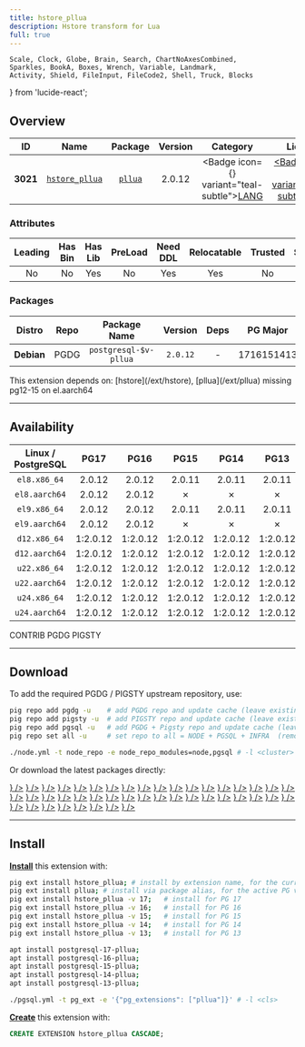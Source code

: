 ```yaml
---
title: hstore_pllua
description: Hstore transform for Lua
full: true
---
```


    Scale, Clock, Globe, Brain, Search, ChartNoAxesCombined,
    Sparkles, BookA, Boxes, Wrench, Variable, Landmark,
    Activity, Shield, FileInput, FileCode2, Shell, Truck, Blocks
} from 'lucide-react';

## Overview

| <TooltipIconButton tooltip="Extension unique identifier" side="top">ID</TooltipIconButton> | <TooltipIconButton tooltip="Extension name" side="top">Name</TooltipIconButton> | <TooltipIconButton tooltip="Package name for installation" side="top">Package</TooltipIconButton> | <TooltipIconButton tooltip="Latest available extension version" side="top">Version</TooltipIconButton> | <TooltipIconButton tooltip="Extension category" side="top">Category</TooltipIconButton> | <TooltipIconButton tooltip="Open source license" side="top">License</TooltipIconButton> | <TooltipIconButton tooltip="Programming language" side="top">Lang</TooltipIconButton> |
|:--------:|:--------:|:----------:|:--------------:|:---------------------------------------:|:------------------------------------------------------:|:----:|
| **3021** | [`hstore_pllua`](https://github.com/pllua/pllua) | [`pllua`](/ext/pllua) | 2.0.12 | <Badge icon={<BookA />} variant="teal-subtle"><a href="/ext/lang" className="no-underline">LANG</a></Badge> | <a href="/ext/list/license#mit" className="no-underline"><Badge icon={<Scale />} variant="blue-subtle">MIT</Badge></a> | <a href="/ext/list/lang#c"><Badge icon={<FileCode2 />} variant="blue-subtle">C</Badge></a> |

### Attributes

| <TooltipIconButton tooltip="The Primary Leading extension in the Package" side="top">Leading</TooltipIconButton> | <TooltipIconButton tooltip="Contains binary utils" side="top">Has Bin</TooltipIconButton> | <TooltipIconButton tooltip="Contains .so shared library files" side="top">Has Lib</TooltipIconButton> | <TooltipIconButton tooltip="Requires preloading via shared_preload_libraries" side="top">PreLoad</TooltipIconButton> | <TooltipIconButton tooltip="Requires CREATE EXTENSION DDL command" side="top">Need DDL</TooltipIconButton> | <TooltipIconButton tooltip="Can be installed in any schema" side="top">Relocatable</TooltipIconButton> | <TooltipIconButton tooltip="Can be created by non-superuser" side="top">Trusted</TooltipIconButton> | <TooltipIconButton tooltip="Schemas used by this extension" side="top">Schemas</TooltipIconButton> |
|:-------:|:-------:|:-------:|:-------:|:--------:|:-----------:|:-------:|:-------:|
| No | No | Yes | No | Yes | Yes | No | - |

### Packages

| <TooltipIconButton tooltip="Linux distribution family, EL or Debian" side="top">Distro</TooltipIconButton> | <TooltipIconButton tooltip="Package repository" side="top">Repo</TooltipIconButton> | <TooltipIconButton tooltip="The RPM/DEB Package Name Pattern (replace $v with real pg major)" side="top">Package Name</TooltipIconButton> | <TooltipIconButton tooltip="Latest package version" side="top">Version</TooltipIconButton> | <TooltipIconButton tooltip="RPM/DEB Package dependencies" side="top">Deps</TooltipIconButton> | <TooltipIconButton tooltip="Available in these PostgreSQL Major Versions" side="top">PG Major</TooltipIconButton> |
|:----------:|:--------:|:------------------------:|:-----------:|:------------:|:------------------:|
| **Debian** | <Badge variant="blue-subtle"><span className="font-bold">PGDG</span></Badge> | `postgresql-$v-pllua` | `2.0.12` | - | <Badge variant="green-subtle">17</Badge><Badge variant="green-subtle">16</Badge><Badge variant="green-subtle">15</Badge><Badge variant="green-subtle">14</Badge><Badge variant="green-subtle">13</Badge> |


<Callout title="Dependencies" type="warn">
    This extension depends on: [hstore](/ext/hstore), [pllua](/ext/pllua)
</Callout>

<Callout title="Comments" type="info">
    missing pg12-15 on el.aarch64
</Callout>


------

## Availability

| <TooltipIconButton tooltip="Linux Distro Arch / PostgreSQL Major Version" side="top">Linux / PostgreSQL </TooltipIconButton> | **PG17** | **PG16** | **PG15** | **PG14** | **PG13** |
|:-----:|:-----:|:-----:|:-----:|:-----:|:-----:|
| `el8.x86_64` | <Badge variant="blue-subtle">2.0.12</Badge> | <Badge variant="blue-subtle">2.0.12</Badge> | <Badge variant="blue-subtle">2.0.11</Badge> | <Badge variant="blue-subtle">2.0.11</Badge> | <Badge variant="blue-subtle">2.0.11</Badge> |
| `el8.aarch64` | <Badge variant="blue-subtle">2.0.12</Badge> | <Badge variant="blue-subtle">2.0.12</Badge> | <Badge variant="red-subtle">✗</Badge> | <Badge variant="red-subtle">✗</Badge> | <Badge variant="red-subtle">✗</Badge> |
| `el9.x86_64` | <Badge variant="blue-subtle">2.0.12</Badge> | <Badge variant="blue-subtle">2.0.12</Badge> | <Badge variant="blue-subtle">2.0.11</Badge> | <Badge variant="blue-subtle">2.0.11</Badge> | <Badge variant="blue-subtle">2.0.11</Badge> |
| `el9.aarch64` | <Badge variant="blue-subtle">2.0.12</Badge> | <Badge variant="blue-subtle">2.0.12</Badge> | <Badge variant="red-subtle">✗</Badge> | <Badge variant="red-subtle">✗</Badge> | <Badge variant="red-subtle">✗</Badge> |
| `d12.x86_64` | <Badge variant="blue-subtle">1:2.0.12</Badge> | <Badge variant="blue-subtle">1:2.0.12</Badge> | <Badge variant="blue-subtle">1:2.0.12</Badge> | <Badge variant="blue-subtle">1:2.0.12</Badge> | <Badge variant="blue-subtle">1:2.0.12</Badge> |
| `d12.aarch64` | <Badge variant="blue-subtle">1:2.0.12</Badge> | <Badge variant="blue-subtle">1:2.0.12</Badge> | <Badge variant="blue-subtle">1:2.0.12</Badge> | <Badge variant="blue-subtle">1:2.0.12</Badge> | <Badge variant="blue-subtle">1:2.0.12</Badge> |
| `u22.x86_64` | <Badge variant="blue-subtle">1:2.0.12</Badge> | <Badge variant="blue-subtle">1:2.0.12</Badge> | <Badge variant="blue-subtle">1:2.0.12</Badge> | <Badge variant="blue-subtle">1:2.0.12</Badge> | <Badge variant="blue-subtle">1:2.0.12</Badge> |
| `u22.aarch64` | <Badge variant="blue-subtle">1:2.0.12</Badge> | <Badge variant="blue-subtle">1:2.0.12</Badge> | <Badge variant="blue-subtle">1:2.0.12</Badge> | <Badge variant="blue-subtle">1:2.0.12</Badge> | <Badge variant="blue-subtle">1:2.0.12</Badge> |
| `u24.x86_64` | <Badge variant="blue-subtle">1:2.0.12</Badge> | <Badge variant="blue-subtle">1:2.0.12</Badge> | <Badge variant="blue-subtle">1:2.0.12</Badge> | <Badge variant="blue-subtle">1:2.0.12</Badge> | <Badge variant="blue-subtle">1:2.0.12</Badge> |
| `u24.aarch64` | <Badge variant="blue-subtle">1:2.0.12</Badge> | <Badge variant="blue-subtle">1:2.0.12</Badge> | <Badge variant="blue-subtle">1:2.0.12</Badge> | <Badge variant="blue-subtle">1:2.0.12</Badge> | <Badge variant="blue-subtle">1:2.0.12</Badge> |

<Badge variant="green-subtle"><span className="font-black">CONTRIB</span></Badge> <Badge variant="blue-subtle"><span className="font-black">PGDG</span></Badge> <Badge variant="amber-subtle"><span className="font-black">PIGSTY</span></Badge>

------

## Download

To add the required PGDG / PIGSTY upstream repository, use:

```bash tab="pig"
pig repo add pgdg -u    # add PGDG repo and update cache (leave existing repos)
pig repo add pigsty -u  # add PIGSTY repo and update cache (leave existing repos)
pig repo add pgsql -u   # add PGDG + Pigsty repo and update cache (leave existing repos)
pig repo set all -u     # set repo to all = NODE + PGSQL + INFRA  (remove existing repos)
```
```bash tab="pigsty"
./node.yml -t node_repo -e node_repo_modules=node,pgsql # -l <cluster>
```

Or download the latest packages directly:

<Files>
    <Folder name="el8.x86_64">
        <a href="https://download.postgresql.org/pub/repos/yum/17/redhat/rhel-8-x86_64/pllua_17-2.0.12-3PGDG.rhel8.x86_64.rpm"><File name="pllua_17-2.0.12-3PGDG.rhel8.x86_64.rpm" icon={<Package className="text-emerald-500" />} /></a>
        <a href="https://download.postgresql.org/pub/repos/yum/16/redhat/rhel-8-x86_64/pllua_16-2.0.12-1PGDG.rhel8.x86_64.rpm"><File name="pllua_16-2.0.12-1PGDG.rhel8.x86_64.rpm" icon={<Package className="text-emerald-500" />} /></a>
        <a href="https://download.postgresql.org/pub/repos/yum/15/redhat/rhel-8-x86_64/pllua_15-2.0.11-1.rhel8.x86_64.rpm"><File name="pllua_15-2.0.11-1.rhel8.x86_64.rpm" icon={<Package className="text-emerald-500" />} /></a>
        <a href="https://download.postgresql.org/pub/repos/yum/14/redhat/rhel-8-x86_64/pllua_14-2.0.11-1.rhel8.x86_64.rpm"><File name="pllua_14-2.0.11-1.rhel8.x86_64.rpm" icon={<Package className="text-emerald-500" />} /></a>
        <a href="https://download.postgresql.org/pub/repos/yum/13/redhat/rhel-8-x86_64/pllua_13-2.0.11-1.rhel8.x86_64.rpm"><File name="pllua_13-2.0.11-1.rhel8.x86_64.rpm" icon={<Package className="text-emerald-500" />} /></a>
    </Folder>
    <Folder name="el8.aarch64">
        <a href="https://download.postgresql.org/pub/repos/yum/17/redhat/rhel-8-aarch64/pllua_17-2.0.12-3PGDG.rhel8.aarch64.rpm"><File name="pllua_17-2.0.12-3PGDG.rhel8.aarch64.rpm" icon={<Package className="text-orange-500" />} /></a>
        <a href="https://download.postgresql.org/pub/repos/yum/16/redhat/rhel-8-aarch64/pllua_16-2.0.12-1PGDG.rhel8.aarch64.rpm"><File name="pllua_16-2.0.12-1PGDG.rhel8.aarch64.rpm" icon={<Package className="text-orange-500" />} /></a>
    </Folder>
    <Folder name="el9.x86_64">
        <a href="https://download.postgresql.org/pub/repos/yum/17/redhat/rhel-9-x86_64/pllua_17-2.0.12-3PGDG.rhel9.x86_64.rpm"><File name="pllua_17-2.0.12-3PGDG.rhel9.x86_64.rpm" icon={<Package className="text-emerald-500" />} /></a>
        <a href="https://download.postgresql.org/pub/repos/yum/16/redhat/rhel-9-x86_64/pllua_16-2.0.12-1PGDG.rhel9.x86_64.rpm"><File name="pllua_16-2.0.12-1PGDG.rhel9.x86_64.rpm" icon={<Package className="text-emerald-500" />} /></a>
        <a href="https://download.postgresql.org/pub/repos/yum/15/redhat/rhel-9-x86_64/pllua_15-2.0.11-1.rhel9.x86_64.rpm"><File name="pllua_15-2.0.11-1.rhel9.x86_64.rpm" icon={<Package className="text-emerald-500" />} /></a>
        <a href="https://download.postgresql.org/pub/repos/yum/14/redhat/rhel-9-x86_64/pllua_14-2.0.11-1.rhel9.x86_64.rpm"><File name="pllua_14-2.0.11-1.rhel9.x86_64.rpm" icon={<Package className="text-emerald-500" />} /></a>
        <a href="https://download.postgresql.org/pub/repos/yum/13/redhat/rhel-9-x86_64/pllua_13-2.0.11-1.rhel9.x86_64.rpm"><File name="pllua_13-2.0.11-1.rhel9.x86_64.rpm" icon={<Package className="text-emerald-500" />} /></a>
    </Folder>
    <Folder name="el9.aarch64">
        <a href="https://download.postgresql.org/pub/repos/yum/17/redhat/rhel-9-aarch64/pllua_17-2.0.12-3PGDG.rhel9.aarch64.rpm"><File name="pllua_17-2.0.12-3PGDG.rhel9.aarch64.rpm" icon={<Package className="text-orange-500" />} /></a>
        <a href="https://download.postgresql.org/pub/repos/yum/16/redhat/rhel-9-aarch64/pllua_16-2.0.12-1PGDG.rhel9.aarch64.rpm"><File name="pllua_16-2.0.12-1PGDG.rhel9.aarch64.rpm" icon={<Package className="text-orange-500" />} /></a>
    </Folder>
    <Folder name="d12.x86_64">
        <a href="https://apt.postgresql.org/pub/repos/apt/pool/main/p/postgresql-pllua/postgresql-17-pllua_2.0.12-5.pgdg120+1_arm64.deb"><File name="postgresql-17-pllua_2.0.12-5.pgdg120+1_arm64.deb" icon={<Box className="text-emerald-500" />} /></a>
        <a href="https://apt.postgresql.org/pub/repos/apt/pool/main/p/postgresql-pllua/postgresql-16-pllua_2.0.12-5.pgdg120+1_arm64.deb"><File name="postgresql-16-pllua_2.0.12-5.pgdg120+1_arm64.deb" icon={<Box className="text-emerald-500" />} /></a>
        <a href="https://apt.postgresql.org/pub/repos/apt/pool/main/p/postgresql-pllua/postgresql-15-pllua_2.0.12-5.pgdg120+1_arm64.deb"><File name="postgresql-15-pllua_2.0.12-5.pgdg120+1_arm64.deb" icon={<Box className="text-emerald-500" />} /></a>
        <a href="https://apt.postgresql.org/pub/repos/apt/pool/main/p/postgresql-pllua/postgresql-14-pllua_2.0.12-5.pgdg120+1_arm64.deb"><File name="postgresql-14-pllua_2.0.12-5.pgdg120+1_arm64.deb" icon={<Box className="text-emerald-500" />} /></a>
        <a href="https://apt.postgresql.org/pub/repos/apt/pool/main/p/postgresql-pllua/postgresql-13-pllua_2.0.12-5.pgdg120+1_arm64.deb"><File name="postgresql-13-pllua_2.0.12-5.pgdg120+1_arm64.deb" icon={<Box className="text-emerald-500" />} /></a>
    </Folder>
    <Folder name="d12.aarch64">
        <a href="https://apt.postgresql.org/pub/repos/apt/pool/main/p/postgresql-pllua/postgresql-17-pllua_2.0.12-5.pgdg120+1_amd64.deb"><File name="postgresql-17-pllua_2.0.12-5.pgdg120+1_amd64.deb" icon={<Box className="text-orange-500" />} /></a>
        <a href="https://apt.postgresql.org/pub/repos/apt/pool/main/p/postgresql-pllua/postgresql-16-pllua_2.0.12-5.pgdg120+1_amd64.deb"><File name="postgresql-16-pllua_2.0.12-5.pgdg120+1_amd64.deb" icon={<Box className="text-orange-500" />} /></a>
        <a href="https://apt.postgresql.org/pub/repos/apt/pool/main/p/postgresql-pllua/postgresql-15-pllua_2.0.12-5.pgdg120+1_amd64.deb"><File name="postgresql-15-pllua_2.0.12-5.pgdg120+1_amd64.deb" icon={<Box className="text-orange-500" />} /></a>
        <a href="https://apt.postgresql.org/pub/repos/apt/pool/main/p/postgresql-pllua/postgresql-14-pllua_2.0.12-5.pgdg120+1_amd64.deb"><File name="postgresql-14-pllua_2.0.12-5.pgdg120+1_amd64.deb" icon={<Box className="text-orange-500" />} /></a>
        <a href="https://apt.postgresql.org/pub/repos/apt/pool/main/p/postgresql-pllua/postgresql-13-pllua_2.0.12-5.pgdg120+1_amd64.deb"><File name="postgresql-13-pllua_2.0.12-5.pgdg120+1_amd64.deb" icon={<Box className="text-orange-500" />} /></a>
    </Folder>
    <Folder name="u22.x86_64">
        <a href="https://apt.postgresql.org/pub/repos/apt/pool/main/p/postgresql-pllua/postgresql-17-pllua_2.0.12-5.pgdg22.04+1_amd64.deb"><File name="postgresql-17-pllua_2.0.12-5.pgdg22.04+1_amd64.deb" icon={<Box className="text-emerald-500" />} /></a>
        <a href="https://apt.postgresql.org/pub/repos/apt/pool/main/p/postgresql-pllua/postgresql-16-pllua_2.0.12-5.pgdg22.04+1_amd64.deb"><File name="postgresql-16-pllua_2.0.12-5.pgdg22.04+1_amd64.deb" icon={<Box className="text-emerald-500" />} /></a>
        <a href="https://apt.postgresql.org/pub/repos/apt/pool/main/p/postgresql-pllua/postgresql-15-pllua_2.0.12-5.pgdg22.04+1_amd64.deb"><File name="postgresql-15-pllua_2.0.12-5.pgdg22.04+1_amd64.deb" icon={<Box className="text-emerald-500" />} /></a>
        <a href="https://apt.postgresql.org/pub/repos/apt/pool/main/p/postgresql-pllua/postgresql-14-pllua_2.0.12-5.pgdg22.04+1_amd64.deb"><File name="postgresql-14-pllua_2.0.12-5.pgdg22.04+1_amd64.deb" icon={<Box className="text-emerald-500" />} /></a>
        <a href="https://apt.postgresql.org/pub/repos/apt/pool/main/p/postgresql-pllua/postgresql-13-pllua_2.0.12-5.pgdg22.04+1_amd64.deb"><File name="postgresql-13-pllua_2.0.12-5.pgdg22.04+1_amd64.deb" icon={<Box className="text-emerald-500" />} /></a>
    </Folder>
    <Folder name="u22.aarch64">
        <a href="https://apt.postgresql.org/pub/repos/apt/pool/main/p/postgresql-pllua/postgresql-17-pllua_2.0.12-5.pgdg22.04+1_arm64.deb"><File name="postgresql-17-pllua_2.0.12-5.pgdg22.04+1_arm64.deb" icon={<Box className="text-orange-500" />} /></a>
        <a href="https://apt.postgresql.org/pub/repos/apt/pool/main/p/postgresql-pllua/postgresql-16-pllua_2.0.12-5.pgdg22.04+1_arm64.deb"><File name="postgresql-16-pllua_2.0.12-5.pgdg22.04+1_arm64.deb" icon={<Box className="text-orange-500" />} /></a>
        <a href="https://apt.postgresql.org/pub/repos/apt/pool/main/p/postgresql-pllua/postgresql-15-pllua_2.0.12-5.pgdg22.04+1_arm64.deb"><File name="postgresql-15-pllua_2.0.12-5.pgdg22.04+1_arm64.deb" icon={<Box className="text-orange-500" />} /></a>
        <a href="https://apt.postgresql.org/pub/repos/apt/pool/main/p/postgresql-pllua/postgresql-14-pllua_2.0.12-5.pgdg22.04+1_arm64.deb"><File name="postgresql-14-pllua_2.0.12-5.pgdg22.04+1_arm64.deb" icon={<Box className="text-orange-500" />} /></a>
        <a href="https://apt.postgresql.org/pub/repos/apt/pool/main/p/postgresql-pllua/postgresql-13-pllua_2.0.12-5.pgdg22.04+1_arm64.deb"><File name="postgresql-13-pllua_2.0.12-5.pgdg22.04+1_arm64.deb" icon={<Box className="text-orange-500" />} /></a>
    </Folder>
    <Folder name="u24.x86_64">
        <a href="https://apt.postgresql.org/pub/repos/apt/pool/main/p/postgresql-pllua/postgresql-17-pllua_2.0.12-5.pgdg24.04+1_amd64.deb"><File name="postgresql-17-pllua_2.0.12-5.pgdg24.04+1_amd64.deb" icon={<Box className="text-emerald-500" />} /></a>
        <a href="https://apt.postgresql.org/pub/repos/apt/pool/main/p/postgresql-pllua/postgresql-16-pllua_2.0.12-5.pgdg24.04+1_amd64.deb"><File name="postgresql-16-pllua_2.0.12-5.pgdg24.04+1_amd64.deb" icon={<Box className="text-emerald-500" />} /></a>
        <a href="https://apt.postgresql.org/pub/repos/apt/pool/main/p/postgresql-pllua/postgresql-15-pllua_2.0.12-5.pgdg24.04+1_amd64.deb"><File name="postgresql-15-pllua_2.0.12-5.pgdg24.04+1_amd64.deb" icon={<Box className="text-emerald-500" />} /></a>
        <a href="https://apt.postgresql.org/pub/repos/apt/pool/main/p/postgresql-pllua/postgresql-14-pllua_2.0.12-5.pgdg24.04+1_amd64.deb"><File name="postgresql-14-pllua_2.0.12-5.pgdg24.04+1_amd64.deb" icon={<Box className="text-emerald-500" />} /></a>
        <a href="https://apt.postgresql.org/pub/repos/apt/pool/main/p/postgresql-pllua/postgresql-13-pllua_2.0.12-5.pgdg24.04+1_amd64.deb"><File name="postgresql-13-pllua_2.0.12-5.pgdg24.04+1_amd64.deb" icon={<Box className="text-emerald-500" />} /></a>
    </Folder>
    <Folder name="u24.aarch64">
        <a href="https://apt.postgresql.org/pub/repos/apt/pool/main/p/postgresql-pllua/postgresql-17-pllua_2.0.12-5.pgdg24.04+1_arm64.deb"><File name="postgresql-17-pllua_2.0.12-5.pgdg24.04+1_arm64.deb" icon={<Box className="text-orange-500" />} /></a>
        <a href="https://apt.postgresql.org/pub/repos/apt/pool/main/p/postgresql-pllua/postgresql-16-pllua_2.0.12-5.pgdg24.04+1_arm64.deb"><File name="postgresql-16-pllua_2.0.12-5.pgdg24.04+1_arm64.deb" icon={<Box className="text-orange-500" />} /></a>
        <a href="https://apt.postgresql.org/pub/repos/apt/pool/main/p/postgresql-pllua/postgresql-15-pllua_2.0.12-5.pgdg24.04+1_arm64.deb"><File name="postgresql-15-pllua_2.0.12-5.pgdg24.04+1_arm64.deb" icon={<Box className="text-orange-500" />} /></a>
        <a href="https://apt.postgresql.org/pub/repos/apt/pool/main/p/postgresql-pllua/postgresql-14-pllua_2.0.12-5.pgdg24.04+1_arm64.deb"><File name="postgresql-14-pllua_2.0.12-5.pgdg24.04+1_arm64.deb" icon={<Box className="text-orange-500" />} /></a>
        <a href="https://apt.postgresql.org/pub/repos/apt/pool/main/p/postgresql-pllua/postgresql-13-pllua_2.0.12-5.pgdg24.04+1_arm64.deb"><File name="postgresql-13-pllua_2.0.12-5.pgdg24.04+1_arm64.deb" icon={<Box className="text-orange-500" />} /></a>
    </Folder>
</Files>

------

## Install

[**Install**](/docs/pgsql/extension/install) this extension with:

```bash tab="pig"
pig ext install hstore_pllua; # install by extension name, for the current active PG version
pig ext install pllua; # install via package alias, for the active PG version
pig ext install hstore_pllua -v 17;   # install for PG 17
pig ext install hstore_pllua -v 16;   # install for PG 16
pig ext install hstore_pllua -v 15;   # install for PG 15
pig ext install hstore_pllua -v 14;   # install for PG 14
pig ext install hstore_pllua -v 13;   # install for PG 13
```
```bash tab="apt" 
apt install postgresql-17-pllua;
apt install postgresql-16-pllua;
apt install postgresql-15-pllua;
apt install postgresql-14-pllua;
apt install postgresql-13-pllua;
```
```bash tab="ansible"
./pgsql.yml -t pg_ext -e '{"pg_extensions": ["pllua"]}' # -l <cls>
```

[**Create**](/docs/pgsql/extension/create) this extension with:

```sql
CREATE EXTENSION hstore_pllua CASCADE;
```


